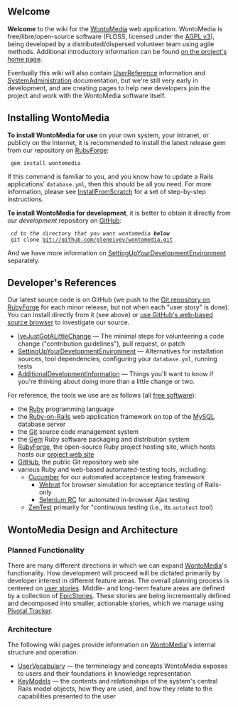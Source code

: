 == Welcome ==

'''Welcome''' to the wiki for the [[WontoMedia]] web application.  WontoMedia is free/libre/open-source software (FLOSS, licensed under the [http://www.fsf.org/licensing/licenses/agpl-3.0.html AGPL v3]), being developed by a distributed/dispersed volunteer team using agile methods.  Additional introductory information can be found [http://wontomedia.rubyforge.org/ on the project's home page].

Eventually this wiki will also contain [[UserReference]] information and [[SystemAdministration]] documentation, but we're still very early in development, and are creating pages to help new developers join the project and work with the WontoMedia software itself.

== Installing WontoMedia ==

'''To install WontoMedia for use''' on your own system, your intranet, or publicly on the Internet, it is recommended to install the latest release gem from our repository on [[RubyForge]]:

  gem install wontomedia

If this command is familiar to you, and you know how to update a Rails applications' <tt>database.yml</tt>, then this should be all you need.  For more information, please see [[InstallFromScratch]] for a set of step-by-step instructions.

'''To install WontoMedia for development''', it is better to obtain it directly from our ''development'' repository on [[GitHub]]:

  ''cd to the directory that you want wontomedia '''below''' ''
  git clone git://github.com/gleneivey/wontomedia.git 

And we have more information on [[SettingUpYourDevelopmentEnvironment]] separately.

== Developer's References ==

Our latest source code is on GitHub (we push to the [http://rubyforge.org/scm/?group_id=7903 Git repository on RubyForge] for each minor release, but not when each "user story" is done).  You can install directly from it (see above) or [http://github.com/gleneivey/wontomedia/tree/master use GitHub's web-based source browser] to investigate our source.

* [[IveJustGotALittleChange]] &mdash; The minimal steps for volunteering a code change ("contribution guidelines"), pull request, or patch
* [[SettingUpYourDevelopmentEnvironment]] &mdash; Alternatives for installation sources, tool dependencies, configuring your <tt>database.yml</tt>, running tests
* [[AdditionalDevelopmentInformation]] &mdash; Things you'll want to know if you're thinking about doing more than a little change or two.

For reference, the tools we use are as follows (all [http://www.fsf.org/about/what-is-free-software free software]):

* the [http://ruby-lang.org/ Ruby] programming language
* the [http://rubyonrails.org/ Ruby-on-Rails] web application framework on top of the [http://www.mysql.com/ MySQL] database server
* the [http://www.kernel.org/pub/software/scm/git/docs/ Git] source code management system
* the [http://www.rubygems.org/ Gem] Ruby software packaging and distribution system
* [http://rubyforge.org/projects/wontomedia/ RubyForge], the open-source Ruby project hosting site, which hosts hosts our [http://wontomedia.rubyforge.org/ project web site]
* [https://github.com/gleneivey/wontomedia/tree GitHub], the public Git repository web site
* various Ruby and web-based automated-testing tools, including:
** [http://cukes.info/ Cucumber] for our automated acceptance testing framework
*** [http://github.com/brynary/webrat/tree/master Webrat] for browser simulation for acceptance testing of Rails-only 
*** [http://seleniumhq.org/projects/remote-control/ Selenium RC] for automated in-browser Ajax testing
** [http://zentest.rubyforge.org/ZenTest ZenTest] primarily for "continuous testing (i.e., its <tt>autotest</tt> tool)


== WontoMedia Design and Architecture ==

=== Planned Functionality ===

There are many different directions in which we can expand [[WontoMedia]]'s functionality.  How development will proceed will be dictated primarily by developer interest in different feature areas.  The overall planning process is centered on [http://www.mountaingoatsoftware.com/article_view/27 user stories].  Middle- and long-term feature areas are defined by a collection of [[EpicStories]].  These stories are being incrementally defined and decomposed into smaller, actionable stories, which we manage using [https://www.pivotaltracker.com/projects/9280/stories Pivotal Tracker].

=== Architecture ===

The following wiki pages provide information on [[WontoMedia]]'s internal structure and operation:

* [[UserVocabulary]] &mdash; the terminology and concepts WontoMedia exposes to users and their foundations in knowledge representation
* [[KeyModels]] &mdash; the contents and relationships of the system's central Rails model objects, how they are used, and how they relate to the capabilities presented to the user
